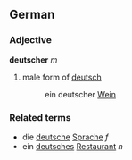{{see|Deutscher}}
==German==

===Adjective===
'''deutscher''' ''m''

#male form of [[deutsch]]
#:ein deutscher [[Wein]]

===Related terms===
*die [[deutsche]] [[Sprache]] ''f''
*ein [[deutsches]] [[Restaurant]] ''n''
